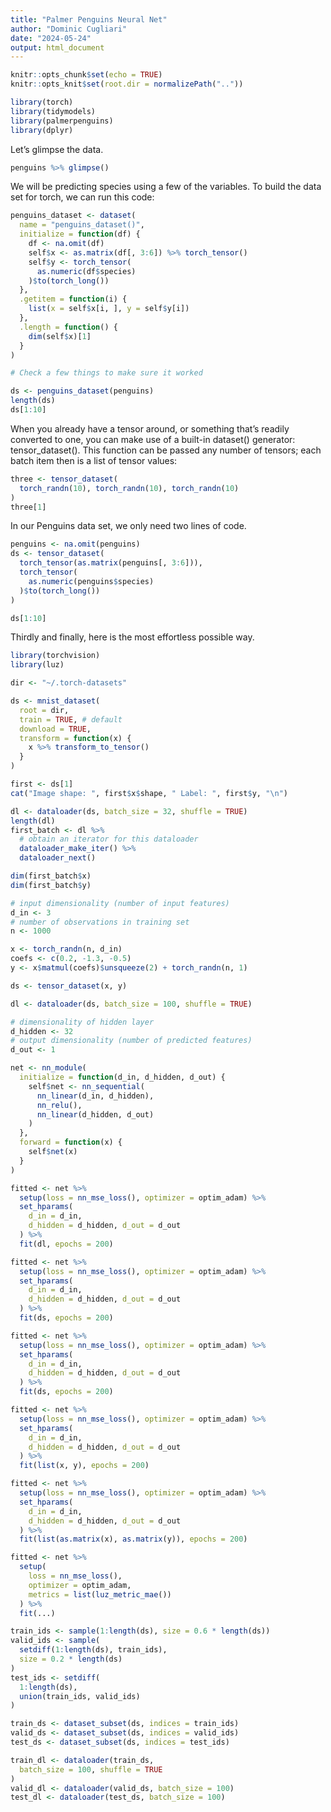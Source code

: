 ```yaml
---
title: "Palmer Penguins Neural Net"
author: "Dominic Cugliari"
date: "2024-05-24"
output: html_document
---
```


```r
knitr::opts_chunk$set(echo = TRUE)
knitr::opts_knit$set(root.dir = normalizePath(".."))
```

```r
library(torch)
library(tidymodels)
library(palmerpenguins)
library(dplyr)
```


Let's glimpse the data.

```r
penguins %>% glimpse()
```

We will be predicting species using a few of the variables.  To build the data set for torch, we can run this code:

```r
penguins_dataset <- dataset(
  name = "penguins_dataset()",
  initialize = function(df) {
    df <- na.omit(df)
    self$x <- as.matrix(df[, 3:6]) %>% torch_tensor()
    self$y <- torch_tensor(
      as.numeric(df$species)
    )$to(torch_long())
  },
  .getitem = function(i) {
    list(x = self$x[i, ], y = self$y[i])
  },
  .length = function() {
    dim(self$x)[1]
  }
)

# Check a few things to make sure it worked

ds <- penguins_dataset(penguins)
length(ds)
ds[1:10]
```

When you already have a tensor around, or something that’s readily converted to one, you can make use of a built-in dataset() generator: tensor_dataset(). This function can be passed any number of tensors; each batch item then is a list of tensor values:

```r
three <- tensor_dataset(
  torch_randn(10), torch_randn(10), torch_randn(10)
)
three[1]
```

In our Penguins data set, we only need two lines of code.

```r
penguins <- na.omit(penguins)
ds <- tensor_dataset(
  torch_tensor(as.matrix(penguins[, 3:6])),
  torch_tensor(
    as.numeric(penguins$species)
  )$to(torch_long())
)

ds[1:10]
```

Thirdly and finally, here is the most effortless possible way.

```r
library(torchvision)
library(luz)

dir <- "~/.torch-datasets"

ds <- mnist_dataset(
  root = dir,
  train = TRUE, # default
  download = TRUE,
  transform = function(x) {
    x %>% transform_to_tensor() 
  }
)

first <- ds[1]
cat("Image shape: ", first$x$shape, " Label: ", first$y, "\n")
```


```r
dl <- dataloader(ds, batch_size = 32, shuffle = TRUE)
length(dl)
first_batch <- dl %>%
  # obtain an iterator for this dataloader
  dataloader_make_iter() %>% 
  dataloader_next()

dim(first_batch$x)
dim(first_batch$y)
```


```r
# input dimensionality (number of input features)
d_in <- 3
# number of observations in training set
n <- 1000

x <- torch_randn(n, d_in)
coefs <- c(0.2, -1.3, -0.5)
y <- x$matmul(coefs)$unsqueeze(2) + torch_randn(n, 1)

ds <- tensor_dataset(x, y)

dl <- dataloader(ds, batch_size = 100, shuffle = TRUE)
```


```r
# dimensionality of hidden layer
d_hidden <- 32
# output dimensionality (number of predicted features)
d_out <- 1

net <- nn_module(
  initialize = function(d_in, d_hidden, d_out) {
    self$net <- nn_sequential(
      nn_linear(d_in, d_hidden),
      nn_relu(),
      nn_linear(d_hidden, d_out)
    )
  },
  forward = function(x) {
    self$net(x)
  }
)
```



```r
fitted <- net %>%
  setup(loss = nn_mse_loss(), optimizer = optim_adam) %>%
  set_hparams(
    d_in = d_in,
    d_hidden = d_hidden, d_out = d_out
  ) %>%
  fit(dl, epochs = 200)
```

```r
fitted <- net %>%
  setup(loss = nn_mse_loss(), optimizer = optim_adam) %>%
  set_hparams(
    d_in = d_in,
    d_hidden = d_hidden, d_out = d_out
  ) %>%
  fit(ds, epochs = 200)
```

```r
fitted <- net %>%
  setup(loss = nn_mse_loss(), optimizer = optim_adam) %>%
  set_hparams(
    d_in = d_in,
    d_hidden = d_hidden, d_out = d_out
  ) %>%
  fit(ds, epochs = 200)
```

```r
fitted <- net %>%
  setup(loss = nn_mse_loss(), optimizer = optim_adam) %>%
  set_hparams(
    d_in = d_in,
    d_hidden = d_hidden, d_out = d_out
  ) %>%
  fit(list(x, y), epochs = 200)
```

```r
fitted <- net %>%
  setup(loss = nn_mse_loss(), optimizer = optim_adam) %>%
  set_hparams(
    d_in = d_in,
    d_hidden = d_hidden, d_out = d_out
  ) %>%
  fit(list(as.matrix(x), as.matrix(y)), epochs = 200)


```

```r
fitted <- net %>%
  setup(
    loss = nn_mse_loss(),
    optimizer = optim_adam,
    metrics = list(luz_metric_mae())
  ) %>%
  fit(...)
```



```r
train_ids <- sample(1:length(ds), size = 0.6 * length(ds))
valid_ids <- sample(
  setdiff(1:length(ds), train_ids),
  size = 0.2 * length(ds)
)
test_ids <- setdiff(
  1:length(ds),
  union(train_ids, valid_ids)
)

train_ds <- dataset_subset(ds, indices = train_ids)
valid_ds <- dataset_subset(ds, indices = valid_ids)
test_ds <- dataset_subset(ds, indices = test_ids)

train_dl <- dataloader(train_ds,
  batch_size = 100, shuffle = TRUE
)
valid_dl <- dataloader(valid_ds, batch_size = 100)
test_dl <- dataloader(test_ds, batch_size = 100)
```





















